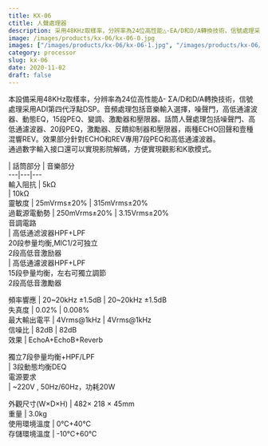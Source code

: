 ```yaml
---
title: KX-06
ctitle: 人聲處理器
description: 采用48KHz取樣率，分辨率為24位高性能△-EA/D和D/A轉換技術，信號處理采用32位浮點DSP+72位定點DSP。
image: /images/products/kx-06/kx-06-0.jpg
images: ["/images/products/kx-06/kx-06-1.jpg", "/images/products/kx-06/kx-06-2.jpg"]
category: processor
slug: kx-06
date: 2020-11-02
draft: false
---
```


本設備采用48KHz取樣率，分辨率為24位高性能Δ-
ΣA/D和D/A轉換技術，信號處理采用ADI第四代浮點DSP。音頻處理包括音樂輸入選擇，噪聲門，高低通濾波器、動態EQ，15段PEQ、變調、激勵器和壓限器。話筒人聲處理包括噪聲門、高低通濾波器、20段PEQ，激勵器、反饋抑制器和壓限器，兩種ECHO回聲和壹種混響REV。效果部分針對ECHO和REV專用7段PEQ和高低通濾波器。  
通過數字輸入接口還可以實現影院解碼，方便實現觀影和K歌模式。  
  
  
  
  
  
  
|  話筒部分  |  音樂部分   
---|---|---  
輸入阻抗  |  5kΩ  
|  10kΩ  
靈敏度  |  25mVrms±20%  |  315mVrms±20%   
過載源電動勢  |  250mVrms±20%  |  3.15Vrms±20%   
音調電路  
|  高低通滤波器HPF+LPF  
20段参量均衡,MIC1/2可独立  
2段高低音激励器  
|  高低通濾波器HPF+LPF  
15段參量均衡，左右可獨立調節  
2段高低音激勵器  
  
頻率響應  |  20~20kHz ±1.5dB  |  20~20kHz ±1.5dB   
失真度  |  0.02%  |  0.008%   
最大輸出電平  |  4Vrms@1kHz  |  4Vrms@1kHz   
信噪比  |  82dB  |  82dB   
效果  |  EchoA+EchoB+Reverb  
  
獨立7段參量均衡+HPF/LPF  
|  3段動態均衡DEQ  
電源要求  
|  ~220V , 50Hz/60Hz，功耗20W  
  
外觀尺寸(W×D×H)  |  482× 218 × 45mm   
重量  |  3.0kg   
使用環境溫度  |  0℃+40℃   
存儲環境溫度  |  -10℃+60℃ 


